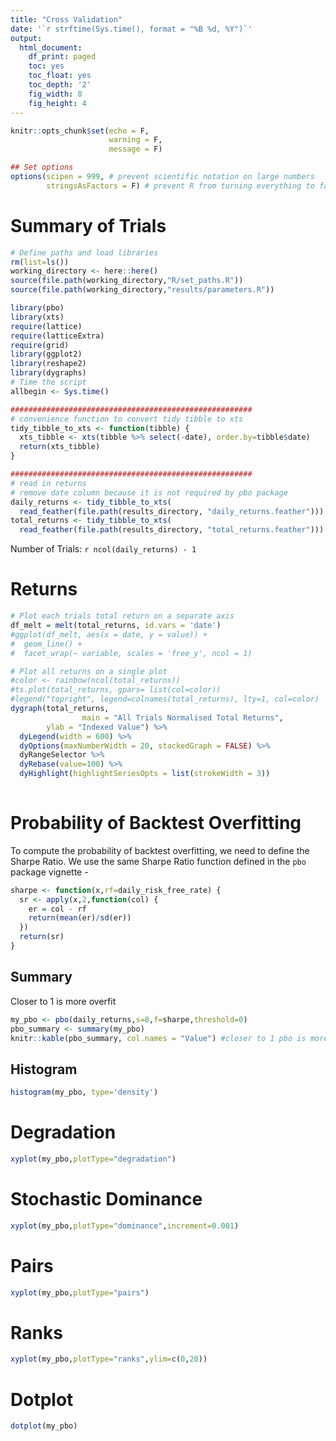 ```yaml
---
title: "Cross Validation"
date: '`r strftime(Sys.time(), format = "%B %d, %Y")`'
output:
  html_document:
    df_print: paged
    toc: yes
    toc_float: yes
    toc_depth: '2'
    fig_width: 8
    fig_height: 4
---
```


```r
knitr::opts_chunk$set(echo = F,
                      warning = F,
                      message = F)

## Set options
options(scipen = 999, # prevent scientific notation on large numbers
        stringsAsFactors = F) # prevent R from turning everything to factors
```

# Summary of Trials

```r
# Define paths and load libraries
rm(list=ls())
working_directory <- here::here()
source(file.path(working_directory,"R/set_paths.R"))
source(file.path(working_directory,"results/parameters.R"))

library(pbo)
library(xts)
require(lattice)
require(latticeExtra)
require(grid)
library(ggplot2)
library(reshape2)
library(dygraphs)
# Time the script
allbegin <- Sys.time()

######################################################
# convenience function to convert tidy tibble to xts
tidy_tibble_to_xts <- function(tibble) {
  xts_tibble <- xts(tibble %>% select(-date), order.by=tibble$date)
  return(xts_tibble)
}

```


```r
######################################################
# read in returns
# remove date column because it is not required by pbo package
daily_returns <- tidy_tibble_to_xts(
  read_feather(file.path(results_directory, "daily_returns.feather")))
total_returns <- tidy_tibble_to_xts(
  read_feather(file.path(results_directory, "total_returns.feather")))

```

Number of Trials: `r ncol(daily_returns) - 1`

# Returns

```r

# Plot each trials total return on a separate axis
df_melt = melt(total_returns, id.vars = 'date')
#ggplot(df_melt, aes(x = date, y = value)) + 
#  geom_line() + 
#  facet_wrap(~ variable, scales = 'free_y', ncol = 1)

# Plot all returns on a single plot
#color <- rainbow(ncol(total_returns))
#ts.plot(total_returns, gpars= list(col=color))
#legend("topright", legend=colnames(total_returns), lty=1, col=color)
dygraph(total_returns, 
                main = "All Trials Normalised Total Returns", 
        ylab = "Indexed Value") %>%
  dyLegend(width = 600) %>%
  dyOptions(maxNumberWidth = 20, stackedGraph = FALSE) %>%
  dyRangeSelector %>%
  dyRebase(value=100) %>%
  dyHighlight(highlightSeriesOpts = list(strokeWidth = 3))
  
```

# Probability of Backtest Overfitting

To compute the probability of backtest overfitting, we need to define the Sharpe Ratio. We use the same Sharpe Ratio function defined in the `pbo` package vignette - 

```r
sharpe <- function(x,rf=daily_risk_free_rate) {
  sr <- apply(x,2,function(col) {
    er = col - rf
    return(mean(er)/sd(er))
  })
  return(sr)
}

```

## Summary

Closer to 1 is more overfit
```r
my_pbo <- pbo(daily_returns,s=8,f=sharpe,threshold=0)
pbo_summary <- summary(my_pbo)
knitr::kable(pbo_summary, col.names = "Value") #closer to 1 pbo is more overfit

```

## Histogram
```r
histogram(my_pbo, type='density')
```

# Degradation
```r
xyplot(my_pbo,plotType="degradation")
```

# Stochastic Dominance
```r
xyplot(my_pbo,plotType="dominance",increment=0.001)
```

# Pairs
```r
xyplot(my_pbo,plotType="pairs")
```

# Ranks

```r
xyplot(my_pbo,plotType="ranks",ylim=c(0,20))
```

# Dotplot
```r
dotplot(my_pbo)
```


